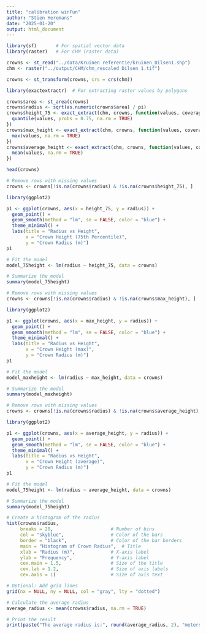 ```yaml
---
title: "calibration winFun"
author: "Stien Heremans"
date: "2025-01-20"
output: html_document
---
```


```r
library(sf)       # For spatial vector data
library(raster)   # For CHM (raster data)

crowns <- st_read("../data/Kruinen referentie/kruinen_Dilsen1.shp")
chm <- raster("../output/CHM/chm_rescaled Dilsen 1.tif")

crowns <- st_transform(crowns, crs = crs(chm))
```

```r
library(exactextractr)  # For extracting raster values by polygons

crowns$area <- st_area(crowns)
crowns$radius <- sqrt(as.numeric(crowns$area) / pi)
crowns$height_75 <- exact_extract(chm, crowns, function(values, coverage_fraction) {
  quantile(values, probs = 0.75, na.rm = TRUE)
})
crowns$max_height <- exact_extract(chm, crowns, function(values, coverage_fraction) {
  max(values, na.rm = TRUE)
})
crowns$average_height <- exact_extract(chm, crowns, function(values, coverage_fraction) {
  mean(values, na.rm = TRUE)
})

```


```r
head(crowns)
```
```r
# Remove rows with missing values
crowns <- crowns[!is.na(crowns$radius) & !is.na(crowns$height_75), ]
```


```r
library(ggplot2)

p1 <- ggplot(crowns, aes(x = height_75, y = radius)) +
  geom_point() +
  geom_smooth(method = "lm", se = FALSE, color = "blue") +
  theme_minimal() +
  labs(title = "Radius vs Height",
       x = "Crown Height (75th Percentile)",
       y = "Crown Radius (m)")
p1
```

```r

# Fit the model
model_75height <- lm(radius ~ height_75, data = crowns)

# Summarize the model
summary(model_75height)
```


```r
# Remove rows with missing values
crowns <- crowns[!is.na(crowns$radius) & !is.na(crowns$max_height), ]
```


```r
library(ggplot2)

p1 <- ggplot(crowns, aes(x = max_height, y = radius)) +
  geom_point() +
  geom_smooth(method = "lm", se = FALSE, color = "blue") +
  theme_minimal() +
  labs(title = "Radius vs Height",
       x = "Crown Height (max)",
       y = "Crown Radius (m)")
p1
```

```r

# Fit the model
model_maxheight <- lm(radius ~ max_height, data = crowns)

# Summarize the model
summary(model_maxheight)
```



```r
# Remove rows with missing values
crowns <- crowns[!is.na(crowns$radius) & !is.na(crowns$average_height), ]
```


```r
library(ggplot2)

p1 <- ggplot(crowns, aes(x = average_height, y = radius)) +
  geom_point() +
  geom_smooth(method = "lm", se = FALSE, color = "blue") +
  theme_minimal() +
  labs(title = "Radius vs Height",
       x = "Crown Height (average)",
       y = "Crown Radius (m)")
p1
```

```r

# Fit the model
model_75height <- lm(radius ~ average_height, data = crowns)

# Summarize the model
summary(model_75height)
```


```r

# Create a histogram of the radius
hist(crowns$radius,
     breaks = 20,                     # Number of bins
     col = "skyblue",                 # Color of the bars
     border = "black",                # Color of the bar borders
     main = "Histogram of Crown Radius",  # Title
     xlab = "Radius (m)",             # X-axis label
     ylab = "Frequency",              # Y-axis label
     cex.main = 1.5,                  # Size of the title
     cex.lab = 1.2,                   # Size of axis labels
     cex.axis = 1)                    # Size of axis text

# Optional: Add grid lines
grid(nx = NULL, ny = NULL, col = "gray", lty = "dotted")
```


```r
# Calculate the average radius
average_radius <- mean(crowns$radius, na.rm = TRUE)

# Print the result
print(paste("The average radius is:", round(average_radius, 2), "meters"))
```
